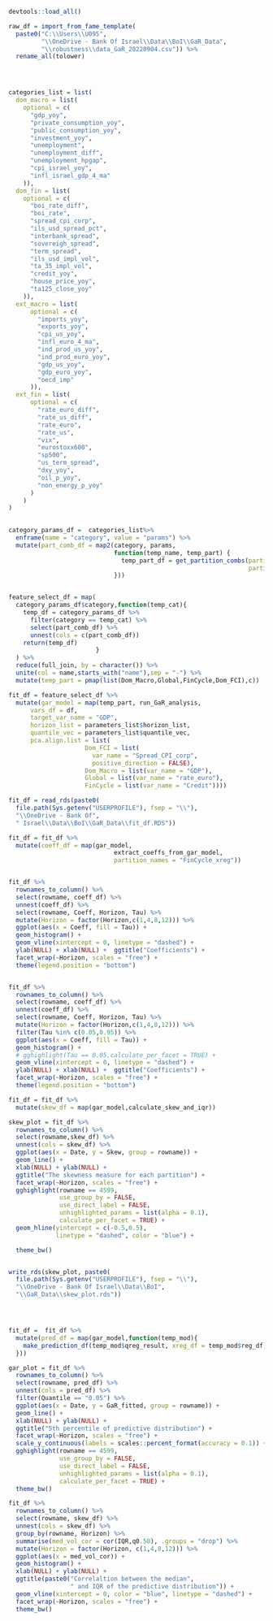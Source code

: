 
```r

devtools::load_all()

```


```r

raw_df = import_from_fame_template(
  paste0("C:\\Users\\U095",
         "\\OneDrive - Bank Of Israel\\Data\\BoI\\GaR_Data",
         "\\robustness\\data_GaR_20220904.csv")) %>% 
  rename_all(tolower)





```


```r

categories_list = list(
  dom_macro = list(
    optional = c(
      "gdp_yoy",
      "private_consumption_yoy",
      "public_consumption_yoy",
      "investment_yoy",
      "unemployment",
      "unemployment_diff",
      "unemployment_hpgap",
      "cpi_israel_yoy",
      "infl_israel_gdp_4_ma"
    )),
  dom_fin = list(
    optional = c(
      "boi_rate_diff",
      "boi_rate",
      "spread_cpi_corp",
      "ils_usd_spread_pct",
      "interbank_spread",
      "sovereigh_spread",
      "term_spread",
      "ils_usd_impl_vol",
      "ta_35_impl_vol",
      "credit_yoy",
      "house_price_yoy",
      "ta125_close_yoy"
    )),
  ext_macro = list(
      optional = c(
        "imports_yoy",
        "exports_yoy",
        "cpi_us_yoy",
        "infl_euro_4_ma",
        "ind_prod_us_yoy",
        "ind_prod_euro_yoy",
        "gdp_us_yoy",
        "gdp_euro_yoy",
        "oecd_imp"
      )),
  ext_fin = list(
      optional = c(
        "rate_euro_diff",
        "rate_us_diff",
        "rate_euro",
        "rate_us",
        "vix",
        "eurostoxx600",
        "sp500",
        "us_term_spread",
        "dxy_yoy",
        "oil_p_yoy",
        "non_energy_p_yoy"
      )
    )
)
 

category_params_df =  categories_list%>%
  enframe(name = "category", value = "params") %>%
  mutate(part_comb_df = map2(category, params,
                             function(temp_name, temp_part) {
                               temp_part_df = get_partition_combs(partitions_list = temp_part,
                                                                  partition_name = temp_name)
                             }))


feature_select_df = map(
  category_params_df$category,function(temp_cat){
    temp_df = category_params_df %>% 
      filter(category == temp_cat) %>% 
      select(part_comb_df) %>% 
      unnest(cols = c(part_comb_df))
    return(temp_df)
                        }
  ) %>% 
  reduce(full_join, by = character()) %>% 
  unite(col = name,starts_with("name"),sep = "-") %>% 
  mutate(temp_part = pmap(list(Dom_Macro,Global,FinCycle,Dom_FCI),c))

```



```r

fit_df = feature_select_df %>% 
  mutate(gar_model = map(temp_part, run_GaR_analysis,
      vars_df = df,
      target_var_name = "GDP",
      horizon_list = parameters_list$horizon_list,
      quantile_vec = parameters_list$quantile_vec,
      pca.align.list = list(
                     Dom_FCI = list(
                       var_name = "Spread_CPI_corp",
                       positive_direction = FALSE),
                     Dom_Macro = list(var_name = "GDP"),
                     Global = list(var_name = "rate_euro"),
                     FinCycle = list(var_name = "Credit"))))

```


```r

fit_df = read_rds(paste0(
  file.path(Sys.getenv("USERPROFILE"), fsep = "\\"),
  "\\OneDrive - Bank Of",
  " Israel\\Data\\BoI\\GaR_Data\\fit_df.RDS"))


```


```r

fit_df = fit_df %>% 
  mutate(coeff_df = map(gar_model,
                             extract_coeffs_from_gar_model,
                             partition_names = "FinCycle_xreg"))



```


```r

fit_df %>% 
  rownames_to_column() %>% 
  select(rowname, coeff_df) %>% 
  unnest(coeff_df) %>% 
  select(rowname, Coeff, Horizon, Tau) %>% 
  mutate(Horizon = factor(Horizon,c(1,4,8,12))) %>% 
  ggplot(aes(x = Coeff, fill = Tau)) + 
  geom_histogram() + 
  geom_vline(xintercept = 0, linetype = "dashed") + 
  ylab(NULL) + xlab(NULL) +  ggtitle("Coefficients") + 
  facet_wrap(~Horizon, scales = "free") + 
  theme(legend.position = "bottom")


fit_df %>% 
  rownames_to_column() %>% 
  select(rowname, coeff_df) %>% 
  unnest(coeff_df) %>% 
  select(rowname, Coeff, Horizon, Tau) %>% 
  mutate(Horizon = factor(Horizon,c(1,4,8,12))) %>% 
  filter(Tau %in% c(0.05,0.95)) %>%  
  ggplot(aes(x = Coeff, fill = Tau)) + 
  geom_histogram() + 
  # gghighlight(Tau == 0.05,calculate_per_facet = TRUE) + 
  geom_vline(xintercept = 0, linetype = "dashed") + 
  ylab(NULL) + xlab(NULL) +  ggtitle("Coefficients") + 
  facet_wrap(~Horizon, scales = "free") + 
  theme(legend.position = "bottom")


```


```r

fit_df = fit_df %>% 
  mutate(skew_df = map(gar_model,calculate_skew_and_iqr))


```


```r

skew_plot = fit_df %>% 
  rownames_to_column() %>% 
  select(rowname,skew_df) %>% 
  unnest(cols = skew_df) %>%
  ggplot(aes(x = Date, y = Skew, group = rowname)) +
  geom_line() +
  xlab(NULL) + ylab(NULL) + 
  ggtitle("The skewness measure for each partition") + 
  facet_wrap(~Horizon, scales = "free") +
  gghighlight(rowname == 4599,
              use_group_by = FALSE,
              use_direct_label = FALSE,
              unhighlighted_params = list(alpha = 0.1),
              calculate_per_facet = TRUE) + 
  geom_hline(yintercept = c(-0.5,0.5),
             linetype = "dashed", color = "blue") +

  theme_bw()


write_rds(skew_plot, paste0(
  file.path(Sys.getenv("USERPROFILE"), fsep = "\\"),
  "\\OneDrive - Bank Of Israel\\Data\\BoI",
  "\\GaR_Data\\skew_plot.rds"))





```


```r

fit_df =  fit_df %>% 
  mutate(pred_df = map(gar_model,function(temp_mod){
    make_prediction_df(temp_mod$qreg_result, xreg_df = temp_mod$reg_df)
  }))

```


```r

gar_plot = fit_df %>% 
  rownames_to_column() %>% 
  select(rowname, pred_df) %>% 
  unnest(cols = pred_df) %>% 
  filter(Quantile == "0.05") %>% 
  ggplot(aes(x = Date, y = GaR_fitted, group = rowname)) + 
  geom_line() +
  xlab(NULL) + ylab(NULL) + 
  ggtitle("5th percentile of predictive distribution") + 
  facet_wrap(~Horizon, scales = "free") + 
  scale_y_continuous(labels = scales::percent_format(accuracy = 0.1)) + 
  gghighlight(rowname == 4599,
              use_group_by = FALSE,
              use_direct_label = FALSE,
              unhighlighted_params = list(alpha = 0.1),
              calculate_per_facet = TRUE) +
  theme_bw()


```


```r

fit_df %>% 
  rownames_to_column() %>% 
  select(rowname, skew_df) %>% 
  unnest(cols = skew_df) %>% 
  group_by(rowname, Horizon) %>% 
  summarise(med_vol_cor = cor(IQR,q0.50), .groups = "drop") %>% 
  mutate(Horizon = factor(Horizon, c(1,4,8,12))) %>%  
  ggplot(aes(x = med_vol_cor)) + 
  geom_histogram() + 
  xlab(NULL) + ylab(NULL) + 
  ggtitle(paste0("Correlaltion between the median",
                 " and IQR of the predictive distribution")) + 
  geom_vline(xintercept = 0, color = "blue", linetype = "dashed") + 
  facet_wrap(~Horizon, scales = "free") + 
  theme_bw()

```

